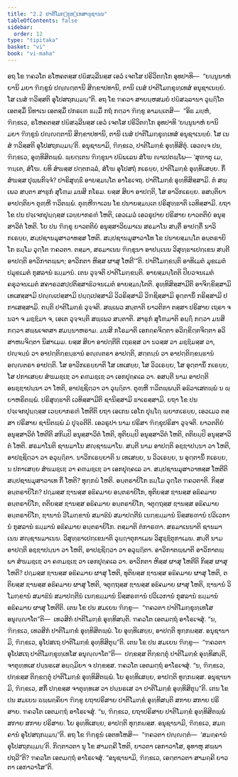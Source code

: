 ```yaml
---
title: "2.2 ປາຕິໂມກ຺ຂຸທ຺ເທສານຸຊານນ"
tableOfContents: false
sidebar:
  order: 12
type: "tipitaka"
basket: "vi"
book: "vi-maha"
---
```



<DynamicBreadcrumb />

<Division number="133" book="vi-maha">

<Paragraph number="583" book="vi-maha">
ອຖ ໂຂ ຠຄວໂຕ ຣໂຫຄຕສ຺ສ ປຏິສລ຺ລີນສ຺ສ ເອວໍ ເຈຕໂສ ປຣິວິຕກ຺ໂກ ອຸທປາທິ—  “ຍນ຺ນູນາຫໍ ຍານິ ມຍາ ຠິກ຺ຂູນໍ ປຎ຺ຎຕ຺ຕານິ ສິກ຺ຂາປທານິ, ຕານິ ເນສໍ ປາຕິໂມກ຺ຂຸທ຺ເທສໍ ອນຸຊາເນຍ຺ຍໍ. ໂສ ເນສໍ ຠວິສ຺ສຕິ ອຸໂປສຖກມ຺ມນ຺”ຕິ. ອຖ ໂຂ ຠຄວາ ສາຍນ຺ຫສມຍໍ ປຏິສລ຺ລານາ ວຸຏ຺ຐິໂຕ ເອຕສ຺ມິໍ ນິທາເນ ເອຕສ຺ມິໍ ປກຣເຓ ຘມ຺ມິໍ ກຖໍ ກຕ຺ວາ ຠິກ຺ຂູ ອາມນ຺ເຕສິ—  “ອິຘ ມຍ຺ຫໍ, ຠິກ຺ຂເວ, ຣໂຫຄຕສ຺ສ ປຏິສລ຺ລີນສ຺ສ ເອວໍ ເຈຕໂສ ປຣິວິຕກ຺ໂກ ອຸທປາທິ ‘ຍນ຺ນູນາຫໍ ຍານິ ມຍາ ຠິກ຺ຂູນໍ ປຎ຺ຎຕ຺ຕານິ ສິກ຺ຂາປທານິ, ຕານິ ເນສໍ ປາຕິໂມກ຺ຂຸທ຺ເທສໍ ອນຸຊາເນຍ຺ຍໍ. ໂສ ເນສໍ ຠວິສ຺ສຕິ ອຸໂປສຖກມ຺ມນ຺’ຕິ. ອນຸຊານາມິ, ຠິກ຺ຂເວ, ປາຕິໂມກ຺ຂໍ ອຸທ຺ທິສິຕຸໍ. ເອວຎ຺ຈ ປນ, ຠິກ຺ຂເວ, ອຸທ຺ທິສິຕພ຺ພໍ. ພ຺ຍຕ຺ເຕນ ຠິກ຺ຂຸນາ ປຏິພເລນ ສໍໂຆ ຎາເປຕພ຺ໂພ—
</Paragraph>

</Division>
<Division number="134" book="vi-maha">

<Paragraph number="584" book="vi-maha">
‘ສຸຓາຕຸ ເມ, ຠນ຺ເຕ, ສໍໂຆ. ຍທິ ສໍຆສ຺ສ ປຕ຺ຕກລ຺ລໍ, ສໍໂຆ ອຸໂປສຖໍ ກເຣຍ຺ຍ, ປາຕິໂມກ຺ຂໍ ອຸທ຺ທິເສຍ຺ຍ. ກິໍ ສໍຆສ຺ສ ປຸພ຺ພກິຈ຺ຈໍ? ປາຣິສຸທ຺ຘິໍ ອາຍສ຺ມນ຺ໂຕ ອາໂຣເຈຖ. ປາຕິໂມກ຺ຂໍ ອຸທ຺ທິສິສ຺ສາມິ. ຕໍ ສພ຺ເພວ ສນ຺ຕາ ສາຘຸກໍ ສຸໂຓມ ມນສິ ກໂຣມ. ຍສ຺ສ ສິຍາ ອາປຕ຺ຕິ, ໂສ ອາວິກເຣຍ຺ຍ. ອສນ຺ຕິຍາ ອາປຕ຺ຕິຍາ ຕຸຓ຺ຫີ ຠວິຕພ຺ພໍ. ຕຸຓ຺ຫີຠາເວນ ໂຂ ປນາຍສ຺ມນ຺ເຕ ປຣິສຸທ຺ຘາຕິ ເວທິສ຺ສາມິ. ຍຖາ ໂຂ ປນ ປຈ຺ເຈກປຸຏ຺ຐສ຺ສ ເວຍ຺ຍາກຣຓໍ ໂຫຕິ, ເອວເມວໍ ເອວຣູປາຍ ປຣິສາຍ ຍາວຕຕິຍໍ ອນຸສ຺ສາວິຕໍ ໂຫຕິ. ໂຍ ປນ ຠິກ຺ຂຸ ຍາວຕຕິຍໍ ອນຸສ຺ສາວິຍມາເນ ສຣມາໂນ ສນ຺ຕິໍ ອາປຕ຺ຕິໍ ນາວິກເຣຍ຺ຍ, ສມ຺ປຊານມຸສາວາທສ຺ສ ໂຫຕິ. ສມ຺ປຊານມຸສາວາໂທ ໂຂ ປນາຍສ຺ມນ຺ໂຕ ອນ຺ຕຣາຍິໂກ ຘມ຺ໂມ ວຸຕ຺ໂຕ ຠຄວຕາ. ຕສ຺ມາ, ສຣມາເນນ ຠິກ຺ຂຸນາ ອາປນ຺ເນນ ວິສຸທ຺ຘາເປກ຺ເຂນ ສນ຺ຕີ ອາປຕ຺ຕິ ອາວິກາຕພ຺ພາ; ອາວິກຕາ ຫິສ຺ສ ຜາສຸ ໂຫຕີ’”ຕິ.
</Paragraph>

</Division>
<Division number="135" book="vi-maha">

<Paragraph number="585" book="vi-maha">
<Emphasis>ປາຕິໂມກ຺ຂນ຺</Emphasis>ຕິ ອາທິເມຕໍ ມຸຂເມຕໍ ປມຸຂເມຕໍ ກຸສລານໍ ຘມ຺ມານໍ. ເຕນ ວຸຈ຺ຈຕິ ປາຕິໂມກ຺ຂນ຺ຕິ. <Emphasis>ອາຍສ຺ມນ຺ໂຕ</Emphasis>ຕິ ປິຍວຈນເມຕໍ ຄຣຸວຈນເມຕໍ ສຄາຣວສປ຺ປຕິສ຺ສາຘິວຈນເມຕໍ ອາຍສ຺ມນ຺ໂຕຕິ. <Emphasis>ອຸທ຺ທິສິສ຺ສາມີ</Emphasis>ຕິ ອາຈິກ຺ຂິສ຺ສາມິ ເທເສສ຺ສາມິ ປຎ຺ຎເປສ຺ສາມິ ປຏ຺ຐເປສ຺ສາມິ ວິວຣິສ຺ສາມິ ວິຠຊິສ຺ສາມິ ອຸຕ຺ຕານິໍ ກຣິສ຺ສາມິ ປກາເສສ຺ສາມິ. <Emphasis>ຕນ຺</Emphasis>ຕິ ປາຕິໂມກ຺ຂໍ ວຸຈ຺ຈຕິ. <Emphasis>ສພ຺ເພວ ສນ຺ຕາ</Emphasis>ຕິ ຍາວຕິກາ ຕສ຺ສາ ປຣິສາຍ ເຖຣາ ຈ ນວາ ຈ ມຊ຺ຌິມາ ຈ, ເອເຕ ວຸຈ຺ຈນ຺ຕິ ສພ຺ເພວ ສນ຺ຕາຕິ. <Emphasis>ສາຘຸກໍ ສຸໂຓມາ</Emphasis>ຕິ ອຏ຺ຐິໍ ກຕ຺ວາ ມນສິ ກຕ຺ວາ ສພ຺ພເຈຕສາ ສມນ຺ນາຫຣາມ. <Emphasis>ມນສິ ກໂຣມາ</Emphasis>ຕິ ເອກຄ຺ຄຈິຕ຺ຕາ ອວິກ຺ຂິຕ຺ຕຈິຕ຺ຕາ ອວິສາຫຏຈິຕ຺ຕາ ນິສາເມມ. <Emphasis>ຍສ຺ສ ສິຍາ ອາປຕ຺ຕີ</Emphasis>ຕິ ເຖຣສ຺ສ ວາ ນວສ຺ສ ວາ ມຊ຺ຌິມສ຺ສ ວາ, ປຎ຺ຈນ຺ນໍ ວາ ອາປຕ຺ຕິກ຺ຂນ຺ຘານໍ ອຎ຺ຎຕຣາ ອາປຕ຺ຕິ, ສຕ຺ຕນ຺ນໍ ວາ ອາປຕ຺ຕິກ຺ຂນ຺ຘານໍ ອຎ຺ຎຕຣາ ອາປຕ຺ຕິ. <Emphasis>ໂສ ອາວິກເຣຍ຺ຍາ</Emphasis>ຕິ ໂສ ເທເສຍ຺ຍ, ໂສ ວິວເຣຍ຺ຍ, ໂສ ອຸຕ຺ຕານິໍ ກເຣຍ຺ຍ, ໂສ ປກາເສຍ຺ຍ ສໍຆມຊ຺ເຌ ວາ ຄຓມຊ຺ເຌ ວາ ເອກປຸຄ຺ຄເລ ວາ. <Emphasis>ອສນ຺ຕີ</Emphasis> ນາມ <Emphasis>ອາປຕ຺ຕິ</Emphasis> ອນຊ຺ຌາປນ຺ນາ ວາ ໂຫຕິ, ອາປຊ຺ຊິຕ຺ວາ ວາ ວຸຏ຺ຐິຕາ. <Emphasis>ຕຸຓ຺ຫີ ຠວິຕພ຺ພນ຺</Emphasis>ຕິ ອຘິວາເສຕພ຺ພໍ ນ ພ຺ຍາຫຣິຕພ຺ພໍ. <Emphasis>ປຣິສຸທ຺ຘາຕິ ເວທິສ຺ສາມີ</Emphasis>ຕິ ຊານິສ຺ສາມິ ຘາເຣສ຺ສາມິ. <Emphasis>ຍຖາ ໂຂ ປນ ປຈ຺ເຈກປຸຏ຺ຐສ຺ສ ເວຍ຺ຍາກຣຓໍ ໂຫຕີ</Emphasis>ຕິ ຍຖາ ເອເກນ ເອໂກ ປຸຏ຺ໂຐ ພ຺ຍາກເຣຍ຺ຍ, ເອວເມວ ຕສ຺ສາ ປຣິສາຍ ຊານິຕພ຺ພໍ ມໍ ປຸຈ຺ຉຕີຕິ. <Emphasis>ເອວຣູປາ</Emphasis> ນາມ <Emphasis>ປຣິສາ</Emphasis> ຠິກ຺ຂຸປຣິສາ ວຸຈ຺ຈຕິ. <Emphasis>ຍາວຕຕິຍໍ ອນຸສ຺ສາວິຕໍ ໂຫຕີ</Emphasis>ຕິ ສກິມ຺ປິ ອນຸສ຺ສາວິຕໍ ໂຫຕິ, ທຸຕິຍມ຺ປິ ອນຸສ຺ສາວິຕໍ ໂຫຕິ, ຕຕິຍມ຺ປິ ອນຸສ຺ສາວິຕໍ ໂຫຕິ. <Emphasis>ສຣມາໂນ</Emphasis>ຕິ ຊານມາໂນ ສຎ຺ຊານມາໂນ. <Emphasis>ສນ຺ຕີ</Emphasis> ນາມ <Emphasis>ອາປຕ຺ຕິ</Emphasis> ອຊ຺ຌາປນ຺ນາ ວາ ໂຫຕິ, ອາປຊ຺ຊິຕ຺ວາ ວາ ອວຸຏ຺ຐິຕາ. <Emphasis>ນາວິກເຣຍ຺ຍາ</Emphasis>ຕິ ນ ເທເສຍ຺ຍ, ນ ວິວເຣຍ຺ຍ, ນ ອຸຕ຺ຕານິໍ ກເຣຍ຺ຍ, ນ ປກາເສຍ຺ຍ ສໍຆມຊ຺ເຌ ວາ ຄຓມຊ຺ເຌ ວາ ເອກປຸຄ຺ຄເລ ວາ. <Emphasis>ສມ຺ປຊານມຸສາວາທສ຺ສ ໂຫຕີ</Emphasis>ຕິ ສມ຺ປຊານມຸສາວາເທ ກິໍ ໂຫຕິ? ທຸກ຺ກຏໍ ໂຫຕິ. <Emphasis>ອນ຺ຕຣາຍິໂກ ຘມ຺ໂມ ວຸຕ຺ໂຕ ຠຄວຕາ</Emphasis>ຕິ. ກິສ຺ສ ອນ຺ຕຣາຍິໂກ? ປຐມສ຺ສ ຌານສ຺ສ ອຘິຄມາຍ ອນ຺ຕຣາຍິໂກ, ທຸຕິຍສ຺ສ ຌານສ຺ສ ອຘິຄມາຍ ອນ຺ຕຣາຍິໂກ, ຕຕິຍສ຺ສ ຌານສ຺ສ ອຘິຄມາຍ ອນ຺ຕຣາຍິໂກ, ຈຕຸຕ຺ຖສ຺ສ ຌານສ຺ສ ອຘິຄມາຍ ອນ຺ຕຣາຍິໂກ, ຌານານໍ ວິໂມກ຺ຂານໍ ສມາຘີນໍ ສມາປຕ຺ຕີນໍ ເນກ຺ຂມ຺ມານໍ ນິສ຺ສຣຓານໍ ປວິເວການໍ ກຸສລານໍ ຘມ຺ມານໍ ອຘິຄມາຍ ອນ຺ຕຣາຍິໂກ. <Emphasis>ຕສ຺ມາ</Emphasis>ຕິ ຕໍກາຣຓາ. <Emphasis>ສຣມາເນນາ</Emphasis>ຕິ ຊານມາເນນ ສຎ຺ຊານມາເນນ. <Emphasis>ວິສຸທ຺ຘາເປກ຺ເຂນາ</Emphasis>ຕິ ວຸຏ຺ຐາຕຸກາເມນ ວິສຸຊ຺ຌິຕຸກາເມນ. <Emphasis>ສນ຺ຕີ</Emphasis> ນາມ <Emphasis>ອາປຕ຺ຕິ</Emphasis> ອຊ຺ຌາປນ຺ນາ ວາ ໂຫຕິ, ອາປຊ຺ຊິຕ຺ວາ ວາ ອວຸຏ຺ຐິຕາ. <Emphasis>ອາວິກາຕພ຺ພາ</Emphasis>ຕິ ອາວິກາຕພ຺ພາ ສໍຆມຊ຺ເຌ ວາ ຄຓມຊ຺ເຌ ວາ ເອກປຸຄ຺ຄເລ ວາ. <Emphasis>ອາວິກຕາ ຫິສ຺ສ ຜາສຸ ໂຫຕີ</Emphasis>ຕິ ກິສ຺ສ ຜາສຸ ໂຫຕິ? ປຐມສ຺ສ ຌານສ຺ສ ອຘິຄມາຍ ຜາສຸ ໂຫຕິ, ທຸຕິຍສ຺ສ ຌານສ຺ສ ອຘິຄມາຍ ຜາສຸ ໂຫຕິ, ຕຕິຍສ຺ສ ຌານສ຺ສ ອຘິຄມາຍ ຜາສຸ ໂຫຕິ, ຈຕຸຕ຺ຖສ຺ສ ຌານສ຺ສ ອຘິຄມາຍ ຜາສຸ ໂຫຕິ, ຌານານໍ ວິໂມກ຺ຂານໍ ສມາຘີນໍ ສມາປຕ຺ຕີນໍ ເນກ຺ຂມ຺ມານໍ ນິສ຺ສຣຓານໍ ປວິເວການໍ ກຸສລານໍ ຘມ຺ມານໍ ອຘິຄມາຍ ຜາສຸ ໂຫຕີຕິ.
</Paragraph>

</Division>
<Division number="136" book="vi-maha">

<Paragraph number="586" book="vi-maha">
ເຕນ ໂຂ ປນ ສມເຍນ ຠິກ຺ຂູ—  “ຠຄວຕາ ປາຕິໂມກ຺ຂຸທ຺ເທໂສ ອນຸຎ຺ຎາໂຕ”ຕິ—  ເທວສິກໍ ປາຕິໂມກ຺ຂໍ ອຸທ຺ທິສນ຺ຕິ. ຠຄວໂຕ ເອຕມຕ຺ຖໍ ອາໂຣເຈສຸໍ. “ນ, ຠິກ຺ຂເວ, ເທວສິກໍ ປາຕິໂມກ຺ຂໍ ອຸທ຺ທິສິຕພ຺ພໍ. ໂຍ ອຸທ຺ທິເສຍ຺ຍ, ອາປຕ຺ຕິ ທຸກ຺ກຏສ຺ສ. ອນຸຊານາມິ, ຠິກ຺ຂເວ, ອຸໂປສເຖ ປາຕິໂມກ຺ຂໍ ອຸທ຺ທິສິຕຸນ຺”ຕິ.
</Paragraph>

<Paragraph number="587" book="vi-maha">
ເຕນ ໂຂ ປນ ສມເຍນ ຠິກ຺ຂູ—  “ຠຄວຕາ ອຸໂປສເຖ ປາຕິໂມກ຺ຂຸທ຺ເທໂສ ອນຸຎ຺ຎາໂຕ”ຕິ—  ປກ຺ຂສ຺ສ ຕິກ຺ຂຕ຺ຕຸໍ ປາຕິໂມກ຺ຂໍ ອຸທ຺ທິສນ຺ຕິ, ຈາຕຸທ຺ທເສ ປນ຺ນຣເສ ອຏ຺ຐມິຍາ ຈ ປກ຺ຂສ຺ສ. ຠຄວໂຕ ເອຕມຕ຺ຖໍ ອາໂຣເຈສຸໍ. “ນ, ຠິກ຺ຂເວ, ປກ຺ຂສ຺ສ ຕິກ຺ຂຕ຺ຕຸໍ ປາຕິໂມກ຺ຂໍ ອຸທ຺ທິສິຕພ຺ພໍ. ໂຍ ອຸທ຺ທິເສຍ຺ຍ, ອາປຕ຺ຕິ ທຸກ຺ກຏສ຺ສ. ອນຸຊານາມິ, ຠິກ຺ຂເວ, ສກິໍ ປກ຺ຂສ຺ສ ຈາຕຸທ຺ທເສ ວາ ປນ຺ນຣເສ ວາ ປາຕິໂມກ຺ຂໍ ອຸທ຺ທິສິຕຸນ຺”ຕິ.
</Paragraph>

<Paragraph number="588" book="vi-maha">
ເຕນ ໂຂ ປນ ສມເຍນ ຉພ຺ພຄ຺ຄິຍາ ຠິກ຺ຂູ ຍຖາປຣິສາຍ ປາຕິໂມກ຺ຂໍ ອຸທ຺ທິສນ຺ຕິ ສກາຍ ສກາຍ ປຣິສາຍ. ຠຄວໂຕ ເອຕມຕ຺ຖໍ ອາໂຣເຈສຸໍ. “ນ, ຠິກ຺ຂເວ, ຍຖາປຣິສາຍ ປາຕິໂມກ຺ຂໍ ອຸທ຺ທິສິຕພ຺ພໍ ສກາຍ ສກາຍ ປຣິສາຍ. ໂຍ ອຸທ຺ທິເສຍ຺ຍ, ອາປຕ຺ຕິ ທຸກ຺ກຏສ຺ສ. ອນຸຊານາມິ, ຠິກ຺ຂເວ, ສມຄ຺ຄານໍ ອຸໂປສຖກມ຺ມນ຺”ຕິ.
</Paragraph>

<Paragraph number="589" book="vi-maha">
ອຖ ໂຂ ຠິກ຺ຂູນໍ ເອຕທໂຫສິ—  “ຠຄວຕາ ປຎ຺ຎຕ຺ຕໍ—  ‘ສມຄ຺ຄານໍ ອຸໂປສຖກມ຺ມນ຺’ຕິ. ກິຕ຺ຕາວຕາ ນຸ ໂຂ ສາມຄ຺ຄີ ໂຫຕິ, ຍາວຕາ ເອກາວາໂສ, ອຸທາຫຸ ສພ຺ພາ ປຖວີ”ຕິ? ຠຄວໂຕ ເອຕມຕ຺ຖໍ ອາໂຣເຈສຸໍ. “ອນຸຊານາມິ, ຠິກ຺ຂເວ, ເອຕ຺ຕາວຕາ ສາມຄ຺ຄີ ຍາວຕາ ເອກາວາໂສ”ຕິ.
</Paragraph>
</Division>